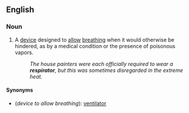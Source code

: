 ==English==

===Noun===
{{en-noun}}

# A [[device]] designed to [[allow]] [[breathe|breathing]] when it would otherwise be hindered, as by a medical condition or the presence of poisonous vapors.
#:''The house painters were each officially required to wear a '''respirator''', but this was sometimes disregarded in the extreme heat.''

====Synonyms====
*(''device to allow breathing''): [[ventilator]]
